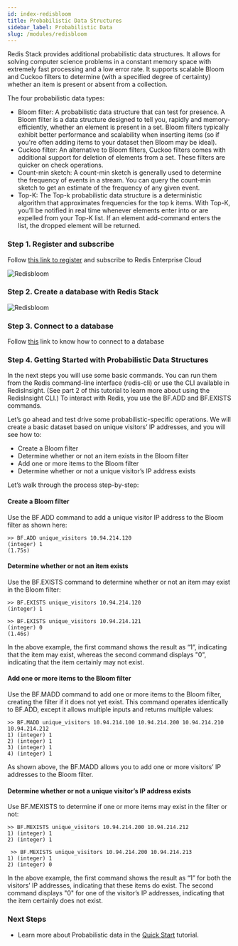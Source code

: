 ```yaml
---
id: index-redisbloom
title: Probabilistic Data Structures
sidebar_label: Probabilistic Data
slug: /modules/redisbloom
---
```


Redis Stack provides additional probabilistic data structures. It allows for solving computer science problems in a constant memory space with extremely fast processing and a low error rate. It supports scalable Bloom and Cuckoo filters to determine (with a specified degree of certainty) whether an item is present or absent from a collection.

The four probabilistic data types:

- Bloom filter: A probabilistic data structure that can test for presence. A Bloom filter is a data structure designed to tell you, rapidly and memory-efficiently, whether an element is present in a set. Bloom filters typically exhibit better performance and scalability when inserting items (so if you're often adding items to your dataset then Bloom may be ideal).
- Cuckoo filter: An alternative to Bloom filters, Cuckoo filters comes with additional support for deletion of elements from a set. These filters are quicker on check operations.
- Count-min sketch: A count-min sketch is generally used to determine the frequency of events in a stream. You can query the count-min sketch to get an estimate of the frequency of any given event.
- Top-K: The Top-k probabilistic data structure is a deterministic algorithm that approximates frequencies for the top k items. With Top-K, you’ll be notified in real time whenever elements enter into or are expelled from your Top-K list. If an element add-command enters the list, the dropped element will be returned.

### Step 1. Register and subscribe

Follow [this link to register](/create/cloud/rediscloud) and subscribe to Redis Enterprise Cloud

![Redisbloom](redisbloom1.png)

### Step 2. Create a database with Redis Stack

![Redisbloom](redisbloom.png)

### Step 3. Connect to a database

Follow [this](https://redis.io/docs/ui/insight/) link to know how to connect to a database

### Step 4. Getting Started with Probabilistic Data Structures

In the next steps you will use some basic commands. You can run them from the Redis command-line interface (redis-cli) or use the CLI available in RedisInsight. (See part 2 of this tutorial to learn more about using the RedisInsight CLI.) To interact with Redis, you use the BF.ADD and BF.EXISTS commands.

Let’s go ahead and test drive some probabilistic-specific operations. We will create a basic dataset based on unique visitors’ IP addresses, and you will see how to:

- Create a Bloom filter
- Determine whether or not an item exists in the Bloom filter
- Add one or more items to the Bloom filter
- Determine whether or not a unique visitor’s IP address exists

Let’s walk through the process step-by-step:

#### Create a Bloom filter

Use the BF.ADD command to add a unique visitor IP address to the Bloom filter as shown here:

```
>> BF.ADD unique_visitors 10.94.214.120
(integer) 1
(1.75s)
```

#### Determine whether or not an item exists

Use the BF.EXISTS command to determine whether or not an item may exist in the Bloom filter:

```
>> BF.EXISTS unique_visitors 10.94.214.120
(integer) 1
```

```
>> BF.EXISTS unique_visitors 10.94.214.121
(integer) 0
(1.46s)
```

In the above example, the first command shows the result as “1”, indicating that the item may exist, whereas the second command displays "0", indicating that the item certainly may not exist.

#### Add one or more items to the Bloom filter

Use the BF.MADD command to add one or more items to the Bloom filter, creating the filter if it does not yet exist. This command operates identically to BF.ADD, except it allows multiple inputs and returns multiple values:

```
>> BF.MADD unique_visitors 10.94.214.100 10.94.214.200 10.94.214.210 10.94.214.212
1) (integer) 1
2) (integer) 1
3) (integer) 1
4) (integer) 1
```

As shown above, the BF.MADD allows you to add one or more visitors’ IP addresses to the Bloom filter.

#### Determine whether or not a unique visitor’s IP address exists

Use BF.MEXISTS to determine if one or more items may exist in the filter or not:

```
>> BF.MEXISTS unique_visitors 10.94.214.200 10.94.214.212
1) (integer) 1
2) (integer) 1
```

```
 >> BF.MEXISTS unique_visitors 10.94.214.200 10.94.214.213
1) (integer) 1
2) (integer) 0
```

In the above example, the first command shows the result as “1” for both the visitors’ IP addresses, indicating that these items do exist. The second command displays "0" for one of the visitor’s IP addresses, indicating that the item certainly does not exist.

### Next Steps

- Learn more about Probabilistic data in the [Quick Start](/howtos/quick-start) tutorial.
